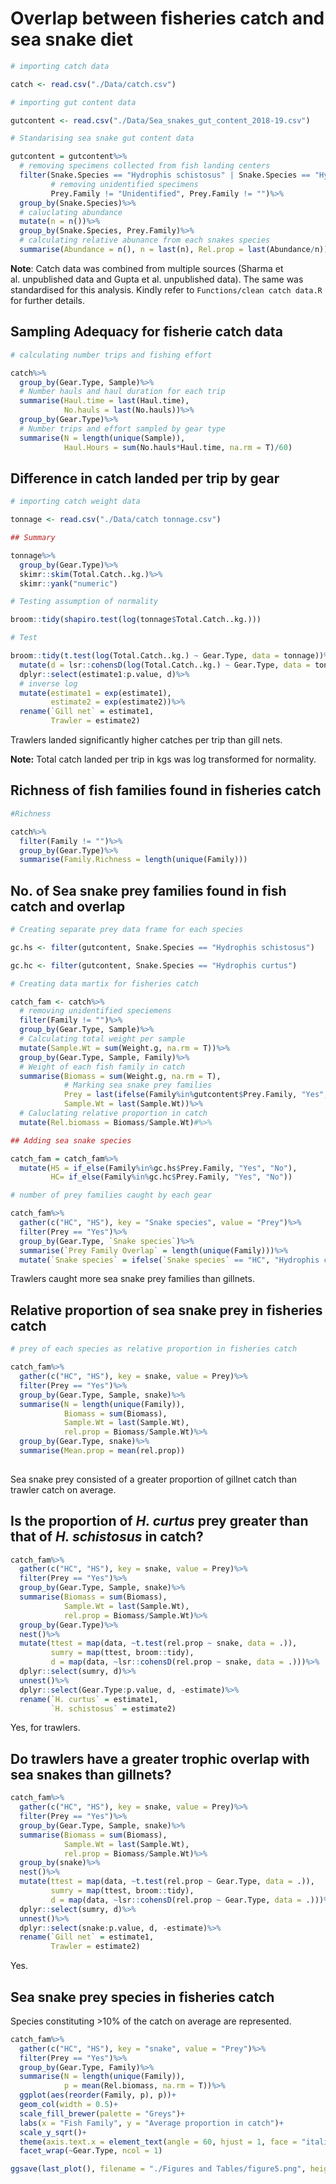 # Overlap between fisheries catch and sea snake diet

```r
# importing catch data

catch <- read.csv("./Data/catch.csv")

# importing gut content data

gutcontent <- read.csv("./Data/Sea_snakes_gut_content_2018-19.csv")

# Standarising sea snake gut content data

gutcontent = gutcontent%>%
  # removing specimens collected from fish landing centers
  filter(Snake.Species == "Hydrophis schistosus" | Snake.Species == "Hydrophis curtus",
         # removing unidentified specimens
         Prey.Family != "Unidentified", Prey.Family != "")%>%
  group_by(Snake.Species)%>%
  # caluclating abundance
  mutate(n = n())%>%
  group_by(Snake.Species, Prey.Family)%>%
  # calculating relative abunance from each snakes species
  summarise(Abundance = n(), n = last(n), Rel.prop = last(Abundance/n))
```

**Note**: Catch data was combined from multiple sources (Sharma et al. unpublished data and Gupta et al. unpublished data). The same was standardised for this analysis. Kindly refer to `Functions/clean catch data.R` for further details.

## Sampling Adequacy for fisherie catch data

```r
# calculating number trips and fishing effort

catch%>%
  group_by(Gear.Type, Sample)%>%
  # Number hauls and haul duration for each trip
  summarise(Haul.time = last(Haul.time),
            No.hauls = last(No.hauls))%>%
  group_by(Gear.Type)%>%
  # Number trips and effort sampled by gear type
  summarise(N = length(unique(Sample)),
            Haul.Hours = sum(No.hauls*Haul.time, na.rm = T)/60)

```

## Difference in catch landed per trip by gear

```r

# importing catch weight data

tonnage <- read.csv("./Data/catch tonnage.csv")

## Summary

tonnage%>%
  group_by(Gear.Type)%>%
  skimr::skim(Total.Catch..kg.)%>%
  skimr::yank("numeric")

# Testing assumption of normality

broom::tidy(shapiro.test(log(tonnage$Total.Catch..kg.)))

# Test

broom::tidy(t.test(log(Total.Catch..kg.) ~ Gear.Type, data = tonnage))%>%
  mutate(d = lsr::cohensD(log(Total.Catch..kg.) ~ Gear.Type, data = tonnage))%>%# effect size
  dplyr::select(estimate1:p.value, d)%>%
  # inverse log
  mutate(estimate1 = exp(estimate1),
         estimate2 = exp(estimate2))%>%
  rename(`Gill net` = estimate1,
         Trawler = estimate2)

```

Trawlers landed significantly higher catches per trip than gill nets.

**Note:** Total catch landed per trip in kgs was log transformed for normality.

## Richness of fish families found in fisheries catch

```r

#Richness

catch%>%
  filter(Family != "")%>%
  group_by(Gear.Type)%>%
  summarise(Family.Richness = length(unique(Family)))

```

## No. of Sea snake prey families found in fish catch and overlap

```r

# Creating separate prey data frame for each species

gc.hs <- filter(gutcontent, Snake.Species == "Hydrophis schistosus")

gc.hc <- filter(gutcontent, Snake.Species == "Hydrophis curtus")

# Creating data martix for fisheries catch

catch_fam <- catch%>%
  # removing unidentified speciemens
  filter(Family != "")%>%
  group_by(Gear.Type, Sample)%>%
  # Calculating total weight per sample
  mutate(Sample.Wt = sum(Weight.g, na.rm = T))%>%
  group_by(Gear.Type, Sample, Family)%>%
  # Weight of each fish family in catch
  summarise(Biomass = sum(Weight.g, na.rm = T),
            # Marking sea snake prey families
            Prey = last(ifelse(Family%in%gutcontent$Prey.Family, "Yes", "No")),
            Sample.Wt = last(Sample.Wt))%>%
  # Caluclating relative proportion in catch
  mutate(Rel.biomass = Biomass/Sample.Wt)#%>%

## Adding sea snake species

catch_fam = catch_fam%>%
  mutate(HS = if_else(Family%in%gc.hs$Prey.Family, "Yes", "No"),
         HC= if_else(Family%in%gc.hc$Prey.Family, "Yes", "No"))

# number of prey families caught by each gear

catch_fam%>%
  gather(c("HC", "HS"), key = "Snake species", value = "Prey")%>%
  filter(Prey == "Yes")%>%
  group_by(Gear.Type, `Snake species`)%>%
  summarise(`Prey Family Overlap` = length(unique(Family)))%>%
  mutate(`Snake species` = ifelse(`Snake species` == "HC", "Hydrophis curtus", "Hydrophis schistosus"))

```

Trawlers caught more sea snake prey families than gillnets.

## Relative proportion of sea snake prey in fisheries catch

```r
# prey of each species as relative proportion in fisheries catch

catch_fam%>%
  gather(c("HC", "HS"), key = snake, value = Prey)%>%
  filter(Prey == "Yes")%>%
  group_by(Gear.Type, Sample, snake)%>%
  summarise(N = length(unique(Family)),
            Biomass = sum(Biomass),
            Sample.Wt = last(Sample.Wt),
            rel.prop = Biomass/Sample.Wt)%>%
  group_by(Gear.Type, snake)%>%
  summarise(Mean.prop = mean(rel.prop))
  
```

Sea snake prey consisted of a greater proportion of gillnet catch than trawler catch on average.

## Is the proportion of _H. curtus_ prey greater than that of _H. schistosus_ in catch?

```r

catch_fam%>%
  gather(c("HC", "HS"), key = snake, value = Prey)%>%
  filter(Prey == "Yes")%>%
  group_by(Gear.Type, Sample, snake)%>%
  summarise(Biomass = sum(Biomass),
            Sample.Wt = last(Sample.Wt),
            rel.prop = Biomass/Sample.Wt)%>%
  group_by(Gear.Type)%>%
  nest()%>%
  mutate(ttest = map(data, ~t.test(rel.prop ~ snake, data = .)),
         sumry = map(ttest, broom::tidy),
         d = map(data, ~lsr::cohensD(rel.prop ~ snake, data = .)))%>%
  dplyr::select(sumry, d)%>%
  unnest()%>%
  dplyr::select(Gear.Type:p.value, d, -estimate)%>%
  rename(`H. curtus` = estimate1,
         `H. schistosus` = estimate2)

```

Yes, for trawlers.

## Do trawlers have a greater trophic overlap with sea snakes than gillnets?

```r

catch_fam%>%
  gather(c("HC", "HS"), key = snake, value = Prey)%>%
  filter(Prey == "Yes")%>%
  group_by(Gear.Type, Sample, snake)%>%
  summarise(Biomass = sum(Biomass),
            Sample.Wt = last(Sample.Wt),
            rel.prop = Biomass/Sample.Wt)%>%
  group_by(snake)%>%
  nest()%>%
  mutate(ttest = map(data, ~t.test(rel.prop ~ Gear.Type, data = .)),
         sumry = map(ttest, broom::tidy),
         d = map(data, ~lsr::cohensD(rel.prop ~ Gear.Type, data = .)))%>%
  dplyr::select(sumry, d)%>%
  unnest()%>%
  dplyr::select(snake:p.value, d, -estimate)%>%
  rename(`Gill net` = estimate1,
         Trawler = estimate2)


```

Yes.

## Sea snake prey species in fisheries catch

Species constituting >10% of the catch on average are represented.

```r

catch_fam%>%
  gather(c("HC", "HS"), key = "snake", value = "Prey")%>%
  filter(Prey == "Yes")%>%
  group_by(Gear.Type, Family)%>%
  summarise(N = length(unique(Family)), 
            p = mean(Rel.biomass, na.rm = T))%>%
  ggplot(aes(reorder(Family, p), p))+
  geom_col(width = 0.5)+
  scale_fill_brewer(palette = "Greys")+
  labs(x = "Fish Family", y = "Average proportion in catch")+
  scale_y_sqrt()+
  theme(axis.text.x = element_text(angle = 60, hjust = 1, face = "italic"))+
  facet_wrap(~Gear.Type, ncol = 1)

ggsave(last_plot(), filename = "./Figures and Tables/figure5.png", height = 8, width = 8)
```

